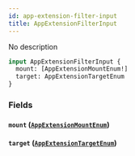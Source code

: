 ```yaml
---
id: app-extension-filter-input
title: AppExtensionFilterInput
---
```



No description

```graphql
input AppExtensionFilterInput {
  mount: [AppExtensionMountEnum!]
  target: AppExtensionTargetEnum
}
```


### Fields

#### `mount` ([`AppExtensionMountEnum`](../../../developer/api-reference/enums/app-extension-mount-enum))




#### `target` ([`AppExtensionTargetEnum`](../../../developer/api-reference/enums/app-extension-target-enum))






